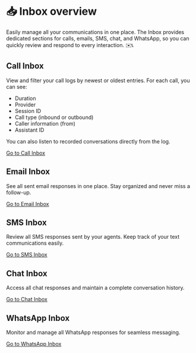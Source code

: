 # 📥 Inbox overview

Easily manage all your communications in one place. The Inbox provides dedicated sections for calls, emails, SMS, chat, and WhatsApp, so you can quickly review and respond to every interaction. ✉️📞

## Call Inbox

View and filter your call logs by newest or oldest entries. For each call, you can see:
- Duration
- Provider
- Session ID
- Call type (inbound or outbound)
- Caller information (from)
- Assistant ID

You can also listen to recorded conversations directly from the log.

[Go to Call Inbox](../inbox/types/call-inbox)

## Email Inbox

See all sent email responses in one place. Stay organized and never miss a follow-up.

[Go to Email Inbox](../inbox/types/email-inbox)

## SMS Inbox

Review all SMS responses sent by your agents. Keep track of your text communications easily.

[Go to SMS Inbox](../inbox/types/sms-inbox)

## Chat Inbox

Access all chat responses and maintain a complete conversation history.

[Go to Chat Inbox](../inbox/types/chat-inbox)

## WhatsApp Inbox

Monitor and manage all WhatsApp responses for seamless messaging.

[Go to WhatsApp Inbox](../inbox/types/whatsapp-inbox)
